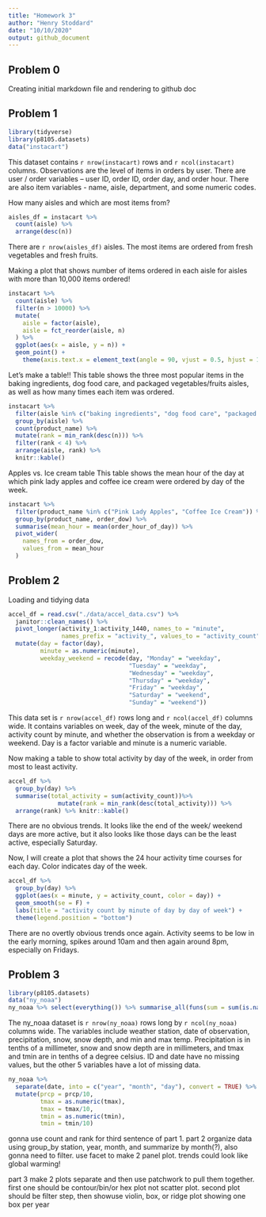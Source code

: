 ```yaml
---
title: "Homework 3"
author: "Henry Stoddard"
date: "10/10/2020"
output: github_document
---
```

## Problem 0
Creating initial markdown file and rendering to github doc

## Problem 1
```r
library(tidyverse)
library(p8105.datasets)
data("instacart")
```

This dataset contains `r nrow(instacart)` rows and `r ncol(instacart)` columns.
Observations are the level of items in orders by user. There are user / order variables -- user ID, order ID, order day, and order hour. There are also item variables - name, aisle, department, and some numeric codes.

How many aisles and which are most items from?

```r
aisles_df = instacart %>% 
  count(aisle) %>% 
  arrange(desc(n))
```
There are `r nrow(aisles_df)` aisles. The most items are ordered from fresh vegetables and fresh fruits.

Making a plot that shows number of items ordered in each aisle for aisles with more than 10,000 items ordered!
```r
instacart %>% 
  count(aisle) %>% 
  filter(n > 10000) %>% 
  mutate(
    aisle = factor(aisle),
    aisle = fct_reorder(aisle, n)
  ) %>% 
  ggplot(aes(x = aisle, y = n)) +
  geom_point() +
    theme(axis.text.x = element_text(angle = 90, vjust = 0.5, hjust = 1))
```

Let's make a table!!
This table shows the three most popular items in the baking ingredients, dog food care, and packaged vegetables/fruits aisles, as well as how many times each item was ordered.
```r
instacart %>% 
  filter(aisle %in% c("baking ingredients", "dog food care", "packaged vegetables fruits")) %>% 
  group_by(aisle) %>% 
  count(product_name) %>% 
  mutate(rank = min_rank(desc(n))) %>% 
  filter(rank < 4) %>% 
  arrange(aisle, rank) %>% 
  knitr::kable()
```

Apples vs. Ice cream table
This table shows the mean hour of the day at which pink lady apples and coffee ice cream were ordered by day of the week.
```r
instacart %>%
  filter(product_name %in% c("Pink Lady Apples", "Coffee Ice Cream")) %>%
  group_by(product_name, order_dow) %>%
  summarise(mean_hour = mean(order_hour_of_day)) %>% 
  pivot_wider(
    names_from = order_dow,
    values_from = mean_hour
  )
```

## Problem 2

Loading and tidying data

```r
accel_df = read.csv("./data/accel_data.csv") %>% 
  janitor::clean_names() %>% 
  pivot_longer(activity_1:activity_1440, names_to = "minute",
               names_prefix = "activity_", values_to = "activity_count") %>% 
  mutate(day = factor(day),
         minute = as.numeric(minute),
         weekday_weekend = recode(day, "Monday" = "weekday",
                                  "Tuesday" = "weekday",
                                  "Wednesday" = "weekday",
                                  "Thursday" = "weekday",
                                  "Friday" = "weekday",
                                  "Saturday" = "weekend",
                                  "Sunday" = "weekend"))
```
This data set is `r nrow(accel_df)` rows long and `r ncol(accel_df)` columns wide. It contains variables on week, day of the week, minute of the day, activity count by minute, and whether the observation is from a weekday or weekend. Day is a factor variable and minute is a numeric variable.

Now making a table to show total activity by day of the week, in order from most to least activity.
```r
accel_df %>% 
  group_by(day) %>%
  summarise(total_activity = sum(activity_count))%>% 
              mutate(rank = min_rank(desc(total_activity))) %>% 
  arrange(rank) %>% knitr::kable()
```

There are no obvious trends. It looks like the end of the week/ weekend days are more active, but it also looks like those days can be the least active, especially Saturday.

Now, I will create a plot that shows the 24 hour activity time courses for each day. Color indicates day of the week.
```r
accel_df %>% 
  group_by(day) %>% 
  ggplot(aes(x = minute, y = activity_count, color = day)) +
  geom_smooth(se = F) +
  labs(title = "activity count by minute of day by day of week") +
  theme(legend.position = "bottom")
```

There are no overtly obvious trends once again. Activity seems to be low in the early morning, spikes around 10am and then again around 8pm, especially on Fridays.

## Problem 3

```r
library(p8105.datasets)
data("ny_noaa")
ny_noaa %>% select(everything()) %>% summarise_all(funs(sum = sum(is.na(.))))
```
The ny_noaa dataset is `r nrow(ny_noaa)` rows long by `r ncol(ny_noaa)` columns wide. The variables include weather station, date of observation, precipitation, snow, snow depth, and min and max temp. Precipitation is in tenths of a millimeter, snow and snow depth are in millimeters, and tmax and tmin are in tenths of a degree celsius. ID and date have no missing values, but the other 5 variables have a lot of missing data.

```r
ny_noaa %>% 
  separate(date, into = c("year", "month", "day"), convert = TRUE) %>% 
  mutate(prcp = prcp/10,
         tmax = as.numeric(tmax),
         tmax = tmax/10,
         tmin = as.numeric(tmin),
         tmin = tmin/10)
```

gonna use count and rank for third sentence of part 1.
part 2 organize data using group_by station, year, month, and summarize by month(?), also gonna need to filter. use facet to make 2 panel plot. trends could look like global warming!

part 3 make 2 plots separate and then use patchwork to pull them together. first one should be contour/bin/or hex plot not scatter plot. second plot should be filter step, then showuse violin, box, or ridge plot showing one box per year